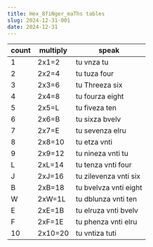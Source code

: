 ```yaml
---
title: Hex_8fiNger_maThs tables
slug: 2024-12-31-001
date: 2024-12-31
---
```

|count  | multiply | speak |
|--|--|--|
| 1 | 2x1=2 | tu vnza tu |
| 2 | 2x2=4 | tu tuza four |
| 3 | 2x3=6 | tu Threeza six |
| 4 | 2x4=8 | tu fourza eight |
| 5 | 2x5=L | tu fiveza ten |
| 6 | 2x6=B | tu sixza bvelv |
| 7 | 2x7=E | tu sevenza elru |
| 8 | 2x8=10 | tu etza vnti |
| 9 | 2x9=12 | tu nineza vnti tu |
| L | 2xL=14 | tu tenza vnti four |
| J | 2xJ=16 | tu zilevenza vnti six |
| B | 2xB=18 | tu bvelvza vnti eight |
| W | 2xW=1L | tu dblunza vnti ten |
| E | 2xE=1B | tu elruza vnti bvelv |
| F | 2xF=1E | tu phenza vnti elru |
| 10 | 2x10=20 | tu vntiza tuti |
